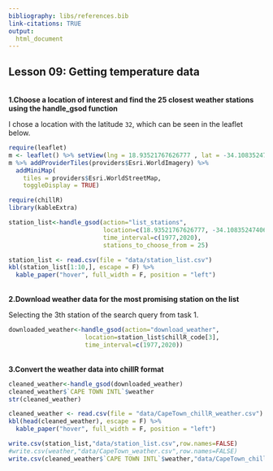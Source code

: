 ```yaml
---
bibliography: libs/references.bib
link-citations: TRUE
output: 
  html_document
---
```


## Lesson 09: Getting temperature data
\
**1.Choose a location of interest and find the 25 closest weather stations using the handle_gsod function**

I chose a location with the latitude `32`, which can be seen in the leaflet below.
```r
require(leaflet) 
m <- leaflet() %>% setView(lng = 18.93521767626777 , lat = -34.10835247406239, zoom = 16)
m %>% addProviderTiles(providers$Esri.WorldImagery) %>%
  addMiniMap(
    tiles = providers$Esri.WorldStreetMap,
    toggleDisplay = TRUE)

require(chillR)
library(kableExtra)
```

```r
station_list<-handle_gsod(action="list_stations",
                          location=c(18.93521767626777, -34.10835247406239),
                          time_interval=c(1977,2020),
                          stations_to_choose_from = 25)
```

```r
station_list <- read.csv(file = "data/station_list.csv")
kbl(station_list[1:10,], escape = F) %>%
  kable_paper("hover", full_width = F, position = "left")
```

\
**2.Download weather data for the most promising station on the list**

Selecting the 3th station of the search query from task 1.
```r
downloaded_weather<-handle_gsod(action="download_weather",
                     location=station_list$chillR_code[3],
                     time_interval=c(1977,2020))
```

\
**3.Convert the weather data into chillR format**

```r
cleaned_weather<-handle_gsod(downloaded_weather)
cleaned_weather$`CAPE TOWN INTL`$weather
str(cleaned_weather)
```

```r
cleaned_weather <- read.csv(file = "data/CapeTown_chillR_weather.csv")
kbl(head(cleaned_weather), escape = F) %>%
  kable_paper("hover", full_width = F, position = "left")
```

```r
write.csv(station_list,"data/station_list.csv",row.names=FALSE)
#write.csv(weather,"data/CapeTown_weather.csv",row.names=FALSE)
write.csv(cleaned_weather$`CAPE TOWN INTL`$weather,"data/CapeTown_chillR_weather.csv",row.names=FALSE)
```